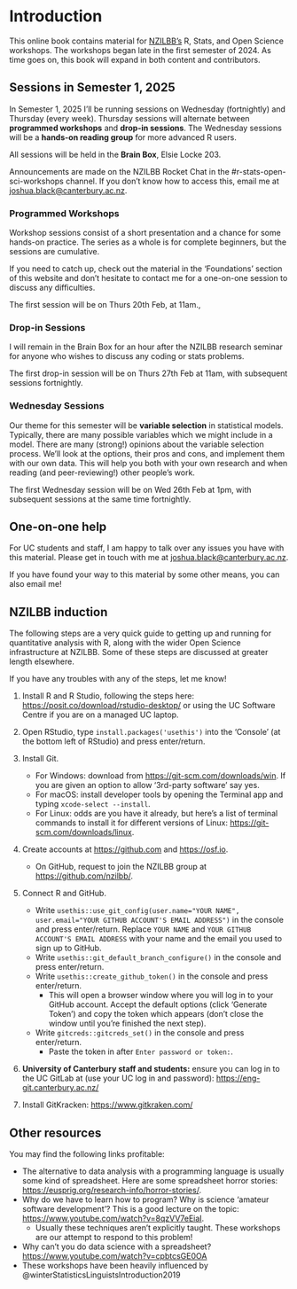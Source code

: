 # Introduction {.unnumbered}

This online book contains material for [NZILBB's](https://www.canterbury.ac.nz/research/about-uc-research/research-groups-and-centres/new-zealand-institute-of-language-brain-and-behaviour)
R, Stats, and Open Science workshops. The workshops began late in the first 
semester of 2024. As time goes on, this book will expand in both content and
contributors. 

## Sessions in Semester 1, 2025

In Semester 1, 2025 I'll be running sessions on Wednesday (fortnightly) and
Thursday (every week). Thursday sessions will alternate between **programmed
workshops** and **drop-in sessions**. The Wednesday sessions will be a
**hands-on reading group** for more advanced R users.

All sessions will be held in the **Brain Box**, Elsie Locke 203.

Announcements are made on the NZILBB Rocket Chat in the #r-stats-open-sci-workshops
channel. If you don't know how to access this, email me at <joshua.black@canterbury.ac.nz>.

### Programmed Workshops

Workshop sessions consist of a short presentation and a chance for some hands-on
practice. The series as a whole is for complete beginners, but the sessions are
cumulative.

If you need to catch up, check out the material in the 'Foundations' section
of this website and don't hesitate to contact me for a one-on-one session to
discuss any difficulties.

The first session will be on Thurs 20th Feb, at 11am.,

### Drop-in Sessions

I will remain in the Brain Box for an hour after the NZILBB research seminar for
anyone who wishes to discuss any coding or stats problems.

The first drop-in session will be on Thurs 27th Feb at 11am, with subsequent
sessions fortnightly.

### Wednesday Sessions

Our theme for this semester will be **variable selection** in statistical
models. Typically, there are many possible variables which we might include in a
model. There are many (strong!) opinions about the variable selection process.
We'll look at the options, their pros and cons, and implement them with our own
data. This will help you both with your own research and when reading (and
peer-reviewing!) other people's work.

The first Wednesday session will be on Wed 26th Feb at 1pm, with subsequent sessions
at the same time fortnightly.

## One-on-one help

For UC students and staff, I am happy to talk over any issues you have with this
material. Please get in touch with me at <joshua.black@canterbury.ac.nz>.

If you have found your way to this material by some other means, you can also
email me!

## NZILBB induction {#sec-induction}

The following steps are a very quick guide to getting up and running for 
quantitative analysis with R, along with the wider Open Science 
infrastructure at NZILBB. Some of these steps are discussed at greater length
elsewhere.

If you have any troubles with any of the steps, let me know!

1. Install R and R Studio, following the steps here: <https://posit.co/download/rstudio-desktop/> or using the UC Software Centre if you are on a managed UC laptop.
2. Open RStudio, type `install.packages('usethis')` into the 'Console' (at the bottom left of RStudio) 
and press enter/return.
3. Install Git.
    - For Windows: download from <https://git-scm.com/downloads/win>. If you 
    are given an option to allow '3rd-party software' say yes.
    - For macOS: install developer tools by opening the Terminal app and typing
    `xcode-select --install`.
    - For Linux: odds are you have it already, but here's a list of terminal
    commands to install it for different versions of Linux: <https://git-scm.com/downloads/linux>.
        
4. Create accounts at <https://github.com> and <https://osf.io>.
    - On GitHub, request to join the NZILBB group at <https://github.com/nzilbb/>.

5. Connect R and GitHub.
    - Write 
    `usethis::use_git_config(user.name="YOUR NAME", user.email="YOUR GITHUB ACCOUNT'S EMAIL ADDRESS")`
    in the console and press enter/return. Replace `YOUR NAME` and `YOUR GITHUB ACCOUNT'S EMAIL ADDRESS` with
    your name and the email you used to sign up to GitHub.
    - Write `usethis::git_default_branch_configure()` in the console and press
    enter/return.
    - Write `usethis::create_github_token()` in the console and press enter/return.
        - This will open a browser window where you will log in to your GitHub
        account. Accept the default options (click 'Generate Token') and copy 
        the token which appears (don't close the window until you're finished
        the next step).
    - Write `gitcreds::gitcreds_set()` in the console and press enter/return.
        - Paste the token in after `Enter password or token:`.

6. **University of Canterbury staff and students:** ensure you can log in to 
  the UC GitLab at (use your UC log in and password): <https://eng-git.canterbury.ac.nz/>

7. Install GitKracken: <https://www.gitkraken.com/>

## Other resources

You may find the following links profitable: 

- The alternative to data analysis with a programming language is usually some 
kind of spreadsheet. Here are some spreadsheet horror stories: 
<https://eusprig.org/research-info/horror-stories/>.
- Why do we have to learn how to program? Why is science 'amateur software 
development'? This is a good lecture on the topic: 
<https://www.youtube.com/watch?v=8qzVV7eEiaI>.
  - Usually these techniques aren't explicitly taught. These workshops are our
  attempt to respond to this problem!
- Why can't you do data science with a spreadsheet? <https://www.youtube.com/watch?v=cpbtcsGE0OA>
- These workshops have been heavily influenced by @winterStatisticsLinguistsIntroduction2019


